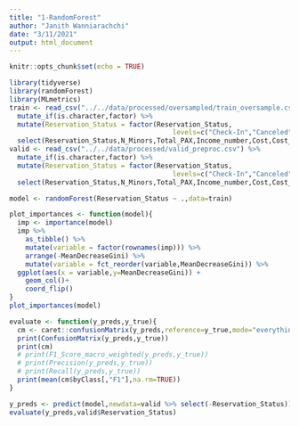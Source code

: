 ```yaml
---
title: "1-RandomForest"
author: "Janith Wanniarachchi"
date: "3/11/2021"
output: html_document
---
```


```r
knitr::opts_chunk$set(echo = TRUE)
```

```r
library(tidyverse)
library(randomForest)
library(MLmetrics)
train <- read_csv("../../data/processed/oversampled/train_oversample.csv") %>% 
  mutate_if(is.character,factor) %>% 
  mutate(Reservation_Status = factor(Reservation_Status,
                                         levels=c("Check-In","Canceled","No-Show"))) %>% 
  select(Reservation_Status,N_Minors,Total_PAX,Income_number,Cost,Cost_Income,Lag,Duration)
valid <- read_csv("../../data/processed/valid_preproc.csv") %>% 
  mutate_if(is.character,factor) %>% 
  mutate(Reservation_Status = factor(Reservation_Status,
                                         levels=c("Check-In","Canceled","No-Show"))) %>% 
  select(Reservation_Status,N_Minors,Total_PAX,Income_number,Cost,Cost_Income,Lag,Duration)
```

```r
model <- randomForest(Reservation_Status ~ .,data=train)
```
```r
plot_importances <- function(model){
  imp <- importance(model)
  imp %>% 
    as_tibble() %>% 
    mutate(variable = factor(rownames(imp))) %>% 
    arrange(-MeanDecreaseGini) %>% 
    mutate(variable = fct_reorder(variable,MeanDecreaseGini)) %>% 
  ggplot(aes(x = variable,y=MeanDecreaseGini)) + 
    geom_col()+
    coord_flip()
}
plot_importances(model)
```

```r
evaluate <- function(y_preds,y_true){
  cm <- caret::confusionMatrix(y_preds,reference=y_true,mode="everything")
  print(ConfusionMatrix(y_preds,y_true))
  print(cm)
  # print(F1_Score_macro_weighted(y_preds,y_true))
  # print(Precision(y_preds,y_true))
  # print(Recall(y_preds,y_true))
  print(mean(cm$byClass[,"F1"],na.rm=TRUE))
}
```

```r
y_preds <- predict(model,newdata=valid %>% select(-Reservation_Status))
evaluate(y_preds,valid$Reservation_Status)
```
